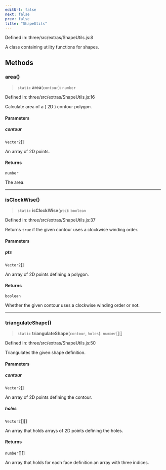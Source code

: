 ```yaml
---
editUrl: false
next: false
prev: false
title: "ShapeUtils"
---
```


Defined in: three/src/extras/ShapeUtils.js:8

A class containing utility functions for shapes.

## Methods

### area()

> `static` **area**(`contour`): `number`

Defined in: three/src/extras/ShapeUtils.js:16

Calculate area of a ( 2D ) contour polygon.

#### Parameters

##### contour

`Vector2`[]

An array of 2D points.

#### Returns

`number`

The area.

***

### isClockWise()

> `static` **isClockWise**(`pts`): `boolean`

Defined in: three/src/extras/ShapeUtils.js:37

Returns `true` if the given contour uses a clockwise winding order.

#### Parameters

##### pts

`Vector2`[]

An array of 2D points defining a polygon.

#### Returns

`boolean`

Whether the given contour uses a clockwise winding order or not.

***

### triangulateShape()

> `static` **triangulateShape**(`contour`, `holes`): `number`[][]

Defined in: three/src/extras/ShapeUtils.js:50

Triangulates the given shape definition.

#### Parameters

##### contour

`Vector2`[]

An array of 2D points defining the contour.

##### holes

`Vector2`[][]

An array that holds arrays of 2D points defining the holes.

#### Returns

`number`[][]

An array that holds for each face definition an array with three indices.
